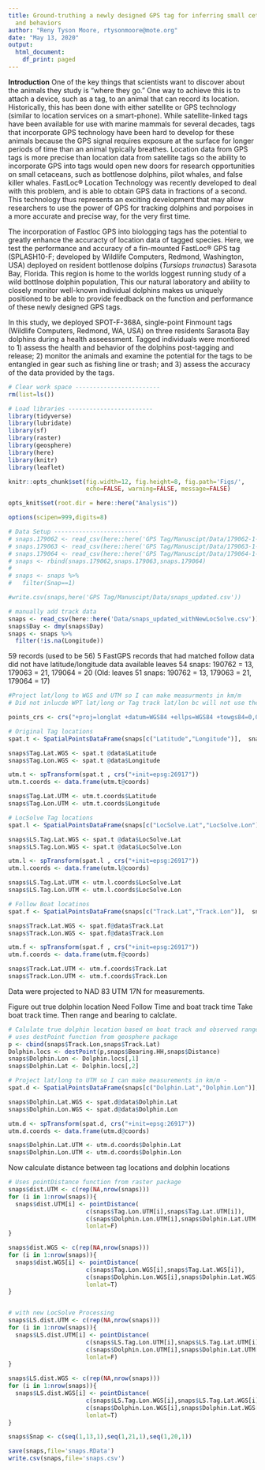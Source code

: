 ```yaml
---
title: Ground-truthing a newly designed GPS tag for inferring small cetacean locations
  and behaviors
author: "Reny Tyson Moore, rtysonmoore@mote.org"
date: "May 13, 2020"
output:
  html_document:
    df_print: paged
---
```


**Introduction**
One of the key things that scientists want to discover about the animals they study is “where they go.”  One way to achieve this is to attach a device, such as a tag, to an animal that can record its location.  Historically, this has been done with either satellite or GPS technology (similar to location services on a smart-phone).  While satellite-linked tags have been available for use with marine mammals for several decades, tags that incorporate GPS technology have been hard to develop for these animals because the GPS signal requires exposure at the surface for longer periods of time than an animal typically breathes.  Location data from GPS tags is more precise than location data from satellite tags so the ability to incorporate GPS into tags would open new doors for research opportunities on small cetaceans, such as bottlenose dolphins, pilot whales, and false killer whales.  FastLoc® Location Technology was recently developed to deal with this problem, and is able to obtain GPS data in fractions of a second.  This technology thus represents an exciting development that may allow researchers to use the power of GPS for tracking dolphins and porpoises in a more accurate and precise way, for the very first time.  

The incorporation of Fastloc GPS into biologging tags has the potential to greatly enhance the accuracty of location data of tagged species. Here, we test the performance and accuracy of a fin-mounted FastLoc® GPS tag (SPLASH10-F; developed by Wildlife Computers, Redmond, Washington, USA) deployed on resident bottlenose dolpins (*Tursiops trunactus*) Sarasota Bay, Florida. This region is home to the worlds loggest running study of a wild bottlnose dolphin population, This our natural laboratory and ability to closely monitor well-known individual dolphins makes us uniquely positioned to be able to provide feedback on the function and performance of these newly designed GPS tags. 

In this study, we deployed SPOT-F-368A, single-point Finmount tags (Wildlife Computers, Redmond, WA, USA) on three residents Sarasota Bay dolphins during a health asseessment. Tagged individuals were montiored to 1) assess the health and behavior of the dolphins post-tagging and release; 2) monitor the animals and examine the potential for the tags to be entangled in gear such as fishing line or trash; and 3) assess the accuracy of the data provided by the tags.  


```r
# Clear work space ------------------------
rm(list=ls())

# Load libraries ------------------------
library(tidyverse)
library(lubridate)
library(sf)
library(raster)
library(geosphere)
library(here)
library(knitr)
library(leaflet)
```


```r
knitr::opts_chunk$set(fig.width=12, fig.height=8, fig.path='Figs/',
                      echo=FALSE, warning=FALSE, message=FALSE)

opts_knit$set(root.dir = here::here("Analysis"))

options(scipen=999,digits=8)
```


```r
# Data Setup ------------------------
# snaps.179062 <- read_csv(here::here('GPS Tag/Manuscipt/Data/179062-1-FastGPS_withFollow.csv'))[,c(1:30)]
# snaps.179063 <- read_csv(here::here('GPS Tag/Manuscipt/Data/179063-1-FastGPS_withFollow.csv'))[,c(1:30)]
# snaps.179064 <- read_csv(here::here('GPS Tag/Manuscipt/Data/179064-1-FastGPS_withFollow.csv'))[,c(1:30)]
# snaps <- rbind(snaps.179062,snaps.179063,snaps.179064)
# 
# snaps <- snaps %>% 
#   filter(Snap==1) 

#write.csv(snaps,here('GPS Tag/Manuscipt/Data/snaps_updated.csv'))

# manually add track data
snaps <- read_csv(here::here('Data/snaps_updated_withNewLocSolve.csv'))
snaps$Day <- dmy(snaps$Day)
snaps <- snaps %>% 
  filter(!is.na(Longitude))
```

59 records (used to be 56)
5 FastGPS records that had matched follow data did not have latitude/longitude data available
leaves 54 snaps: 190762 = 13, 179063 = 21, 179064 = 20 (Old: leaves 51 snaps: 190762 = 13, 179063 = 21, 179064 = 17)



```r
#Project lat/long to WGS and UTM so I can make measurments in km/m 
# Did not inlucde WPT lat/long or Tag track lat/lon bc will not use these - they were backup points in the field in case track disappeared

points_crs <- crs("+proj=longlat +datum=WGS84 +ellps=WGS84 +towgs84=0,0,0")

# Original Tag locations
spat.t <- SpatialPointsDataFrame(snaps[c("Latitude","Longitude")],  snaps, proj4string = points_crs) 

snaps$Tag.Lat.WGS <- spat.t @data$Latitude
snaps$Tag.Lon.WGS <- spat.t @data$Longitude

utm.t <- spTransform(spat.t , crs("+init=epsg:26917"))
utm.t.coords <- data.frame(utm.t@coords)

snaps$Tag.Lat.UTM <- utm.t.coords$Latitude
snaps$Tag.Lon.UTM <- utm.t.coords$Longitude

# LocSolve Tag locations
spat.l <- SpatialPointsDataFrame(snaps[c("LocSolve.Lat","LocSolve.Lon")],  snaps, proj4string = points_crs) 

snaps$LS.Tag.Lat.WGS <- spat.t @data$LocSolve.Lat
snaps$LS.Tag.Lon.WGS <- spat.t @data$LocSolve.Lon

utm.l <- spTransform(spat.l , crs("+init=epsg:26917"))
utm.l.coords <- data.frame(utm.l@coords)

snaps$LS.Tag.Lat.UTM <- utm.l.coords$LocSolve.Lat
snaps$LS.Tag.Lon.UTM <- utm.l.coords$LocSolve.Lon

# Follow Boat locatinos
spat.f <- SpatialPointsDataFrame(snaps[c("Track.Lat","Track.Lon")],  snaps, proj4string = points_crs)

snaps$Track.Lat.WGS <- spat.f@data$Track.Lat
snaps$Track.Lon.WGS <- spat.f@data$Track.Lon

utm.f <- spTransform(spat.f , crs("+init=epsg:26917"))
utm.f.coords <- data.frame(utm.f@coords)

snaps$Track.Lat.UTM <- utm.f.coords$Track.Lat
snaps$Track.Lon.UTM <- utm.f.coords$Track.Lon


```

Data were projected to NAD 83 UTM 17N for measurements.

Figure out true dolphin location
Need Follow Time and boat track time
Take boat track time. Then range and bearing to calclate. 
```r
# Calulate true dolphin location based on boat track and observed range and bearing
# uses destPoint function from geosphere package
p <- cbind(snaps$Track.Lon,snaps$Track.Lat)
Dolphin.locs <- destPoint(p,snaps$Bearing.HH,snaps$Distance)
snaps$Dolphin.Lon <- Dolphin.locs[,1]
snaps$Dolphin.Lat <- Dolphin.locs[,2]

# Project lat/long to UTM so I can make measurements in km/m -
spat.d <- SpatialPointsDataFrame(snaps[c("Dolphin.Lat","Dolphin.Lon")],  snaps, proj4string = points_crs) 

snaps$Dolphin.Lat.WGS <- spat.d@data$Dolphin.Lat
snaps$Dolphin.Lon.WGS <- spat.d@data$Dolphin.Lon

utm.d <- spTransform(spat.d, crs("+init=epsg:26917"))
utm.d.coords <- data.frame(utm.d@coords)

snaps$Dolphin.Lat.UTM <- utm.d.coords$Dolphin.Lat
snaps$Dolphin.Lon.UTM <- utm.d.coords$Dolphin.Lon

```

Now calculate distance between tag locations and dolphin locations
```r
# Uses pointDistance function from raster package
snaps$dist.UTM <- c(rep(NA,nrow(snaps)))
for (i in 1:nrow(snaps)){
  snaps$dist.UTM[i] <- pointDistance(
                      c(snaps$Tag.Lon.UTM[i],snaps$Tag.Lat.UTM[i]),
                      c(snaps$Dolphin.Lon.UTM[i],snaps$Dolphin.Lat.UTM[i]),
                      lonlat=F)
}

snaps$dist.WGS <- c(rep(NA,nrow(snaps)))
for (i in 1:nrow(snaps)){
  snaps$dist.WGS[i] <- pointDistance(
                      c(snaps$Tag.Lon.WGS[i],snaps$Tag.Lat.WGS[i]),
                      c(snaps$Dolphin.Lon.WGS[i],snaps$Dolphin.Lat.WGS[i]),
                      lonlat=T)
}


# with new LocSolve Processing
snaps$LS.dist.UTM <- c(rep(NA,nrow(snaps)))
for (i in 1:nrow(snaps)){
  snaps$LS.dist.UTM[i] <- pointDistance(
                      c(snaps$LS.Tag.Lon.UTM[i],snaps$LS.Tag.Lat.UTM[i]),
                      c(snaps$Dolphin.Lon.UTM[i],snaps$Dolphin.Lat.UTM[i]),
                      lonlat=F)
}

snaps$LS.dist.WGS <- c(rep(NA,nrow(snaps)))
for (i in 1:nrow(snaps)){
  snaps$LS.dist.WGS[i] <- pointDistance(
                      c(snaps$LS.Tag.Lon.WGS[i],snaps$LS.Tag.Lat.WGS[i]),
                      c(snaps$Dolphin.Lon.WGS[i],snaps$Dolphin.Lat.WGS[i]),
                      lonlat=T)
}

snaps$Snap <- c(seq(1,13,1),seq(1,21,1),seq(1,20,1))

save(snaps,file='snaps.RData')
write.csv(snaps,file='snaps.csv')
```



